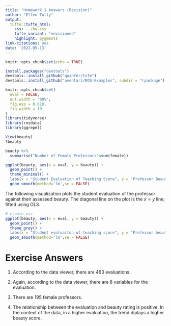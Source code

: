```yaml
---
title: "Homework 1 Answers (Revision)"
author: "Ellen Tully"
output: 
  tufte::tufte_html:
    css: ../hw.css
    tufte_variant: "envisioned"
    highlight: pygments
link-citations: yes
date: '2022-05-13'
---
```


```r
knitr::opts_chunk$set(echo = TRUE)
```

```r
install.packages("devtools")
devtools::install_github("quinfer/tsfe")
devtools::install_github("avehtari/ROS-Examples", subdir = "rpackage")
```

```r
knitr::opts_chunk$set(
  eval = FALSE,
  out.width = "80%",
  fig.asp = 0.618,
  fig.width = 10
)
library(tidyverse)
library(rosdata)
library(ggrepel)
```

```r
View(beauty)
?beauty
```

```r
beauty %>%
  summarise("Number of Female Professors"=sum(female))
```
```r
ggplot(beauty, aes(x = eval, y = beauty)) +
  geom_point() +
  theme_minimal() +
  labs(x = "Student Evaluation of Teaching Score", y = "Professor Beauty") +
  geom_smooth(method='lm',se = FALSE)
```

The following visualization plots the student evaluation of the professor against their assessed beauty.
The diagonal line on the plot is the $x = y$ line; fitted using OLS.

```r
# create viz
ggplot(beauty, aes(x = eval, y = beauty)) +
  geom_point() +
  theme_grey() +
  labs(x = "Student evaluaiton of teaching score", y = "Professor beauty") +
  geom_smooth(method='lm',se = FALSE)
```

# Exercise Answers

1.  According to the data viewer, there are 463 evaluations.

2.  Again, according to the data viewer, there are 8 variables for the evaluation.

3. There are 195 female professors.

4. The relationship between the evaluation and beauty rating is positive. In the context of the data, in a higher evaluation, the trend diplays a higher beauty score.
